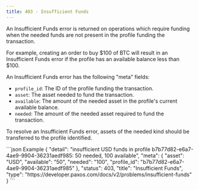 ```yaml
---
title: 403 - Insufficient Funds
---
```


An Insufficient Funds error is returned on operations which require funding when the needed funds are not present in the profile funding the transaction.

For example, creating an order to buy \$100 of BTC will result in an Insufficient Funds error if the profile has an available balance less than \$100.

An Insufficient Funds error has the following "meta" fields:

- `profile_id`: The ID of the profile funding the transaction.
- `asset`: The asset needed to fund the transaction.
- `available`: The amount of the needed asset in the profile's current available balance.
- `needed`: The amount of the needed asset required to fund the transaction.

To resolve an Insufficient Funds error, assets of the needed kind should be transferred to the profile identified.

<CodeGroup>
```json Example
{
  "detail": "insufficient USD funds in profile b7b77d82-e6a7-4ae9-9904-36231aedf985: 50 needed, 100 available",
  "meta": {
    "asset": "USD",
    "available": "50",
    "needed": "100",
    "profile_id": "b7b77d82-e6a7-4ae9-9904-36231aedf985"
  },
  "status": 403,
  "title": "Insufficient Funds",
  "type": "https://developer.paxos.com/docs/v2/problems/insufficient-funds"
}
```
</CodeGroup>
